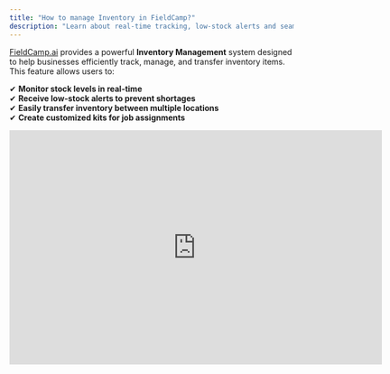 ```yaml
---
title: "How to manage Inventory in FieldCamp?"
description: "Learn about real-time tracking, low-stock alerts and seamless restocking to prevent service disruptions and maintain operational flow."
---
```


[FieldCamp.ai](http://FieldCamp.ai) provides a powerful **Inventory Management** system designed to help businesses efficiently track, manage, and transfer inventory items. This feature allows users to: 

✔ **Monitor stock levels in real-time** \
✔ **Receive low-stock alerts to prevent shortages** \
✔ **Easily transfer inventory between multiple locations** \
✔ **Create customized kits for job assignments** 

<iframe width="660" height="415" src="https://www.youtube.com/embed/TF7dHJztihM?si=hV2Rr-So5cvYXHPJ" title="YouTube video player" frameborder="0" allow="accelerometer; autoplay; clipboard-write; encrypted-media; gyroscope; picture-in-picture; web-share" referrerpolicy="strict-origin-when-cross-origin" allowfullscreen />

To help you get the most out of this system, follow this detailed step-by-step guide

### **Adding Locations** 

Before adding inventory items, it's essential to set up locations where your stock will be stored. Follow these steps to add warehouse locations: 

![L2 Pn](/images/l2.png)

1. Navigate to **Settings** in the left panel. 
2. Click on **Inventory Locations**. 

**Select Add Location and enter the necessary details such as:** 

1. **Location Name** (e.g., "Main Warehouse," "Job Site Storage") 
2. **Location Type** (Stock Room, Storage, etc.) 
3. **Address or description** for better tracking 
4. Click **Save**, and the new location will be available for inventory assignment. 

![Location Pn](/images/location.png)

### **Adding a New Inventory Item** 

Once your locations are set up, you can start adding inventory items. 

![Item Pn](/images/item.png)

1. In the **Inventory Management** panel, click **"Add Item"**. 

Enter the following details: 

1. **SKU (Stock Keeping Unit)** – A unique code to identify the item. 
2. **Item Name** – The name of the product or material. 
3. **Quantity** – The number of available units. 
4. **Price Per Unit** – The cost of one unit. 
5. **Warehouse Location** – Select the storage location for the item. 
6. **Item Type** – Specify whether it is a product, equipment, or material. 
7. Click **Save**, and the item will be added to the inventory. 

<Tip>
  Adding accurate SKUs and descriptions helps in quick identification and prevents confusion while managing stock. 
</Tip>

### **Managing Low Stock Alerts** 

Low-stock alerts help you **replenish inventory before it runs out**, ensuring smooth operations. 

![Low Pn](/images/low.png)

1. When adding or editing an inventory item, set a **Low Stock Alert Threshold** (e.g., 5 units). 
2. When the stock drops below this threshold, the system will automatically: 

- Highlight the item in **red** to indicate low stock. 
- Display a **Low Stock Alert** on the dashboard. 

1. Use this alert to restock items **before they run out**, preventing delays in job execution. 

<Tip>
  Review stock alerts regularly to keep essential supplies in check. 
</Tip>

### **Transferring Inventory Between Locations**  

![Transfer Pn](/images/transfer.png)

If you need to **move inventory from one location to another**, follow these steps: 

1. In the **Inventory Management** panel, locate the item you want to transfer. 
2. Click **"Transfer"** next to the item. 
3. Select: 

- **Source Warehouse** – The current location of the item. 
- **Destination Warehouse** – Where you want to move the item. 
- **Quantity** – How many units should be transferred. 

1. Click **Confirm Transfer** to update stock levels according

<Tip>
  Use transfers to **balance stock between locations**, ensuring no warehouse runs out while another has excess. 
</Tip>

### **Creating and Managing Kits** 

Kits allow you to group multiple inventory items together under **one package** for quick assignment to jobs. 

1. In the **Inventory Management** panel, click **"Kits"**. 

![Kit Pn](/images/kit.png)

1. Click **"Create Kit"** and enter: 

- **Kit Name** – A recognizable name (e.g., "Grass Cutting Kit"). 
- **Description** – A short explanation of what the kit includes. 
- **Add Items** – Select multiple inventory items to be included in the kit.

![Newkit Pn](/images/newkit.png)

1. Click **Save**, and the kit will be ready for use.  

<Tip>
  Kits are useful for jobs that require **multiple tools or materials**, allowing easy assignment with just one click. 
</Tip>

**6. Using Inventory in Jobs** 

Inventory items and kits can be directly assigned to jobs, ensuring **teams have the necessary materials ready for work**. 

1. Navigate to **Jobs** from the left panel. 
2. Open an **existing job** or create a **new job**. 
3. Click **"Add Lines"**, and choose: 

- **Individual Inventory Items** 
- **Pre-created Kits** 

1. Assign the required materials and save the job. 

<Tip>
  This feature ensures that **all necessary items are allocated before the job starts**, preventing last-minute shortages. 
</Tip>

By leveraging [**FieldCamp.ai**](http://FieldCamp.ai)**’s Inventory Management system**, businesses can streamline operations, reduce losses, and enhance productivity through **accurate stock tracking and optimized workflows**. 🚀 